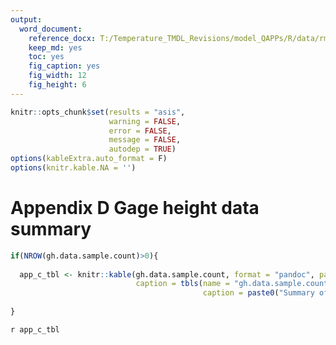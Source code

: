 ```yaml
---
output: 
  word_document:
    reference_docx: T:/Temperature_TMDL_Revisions/model_QAPPs/R/data/rmd_template.docx
    keep_md: yes
    toc: yes
    fig_caption: yes
    fig_width: 12
    fig_height: 6
---
```


```r
knitr::opts_chunk$set(results = "asis",
                      warning = FALSE,
                      error = FALSE,
                      message = FALSE,
                      autodep = TRUE)
options(kableExtra.auto_format = F)
options(knitr.kable.NA = '')

```

# Appendix D Gage height data summary

```r

if(NROW(gh.data.sample.count)>0){
  
  app_c_tbl <- knitr::kable(gh.data.sample.count, format = "pandoc", padding = 2,
                            caption = tbls(name = "gh.data.sample.count",
                                           caption = paste0("Summary of existing gage height data in the ", qapp_project_area,". ")))
  
}

```

`r app_c_tbl`
